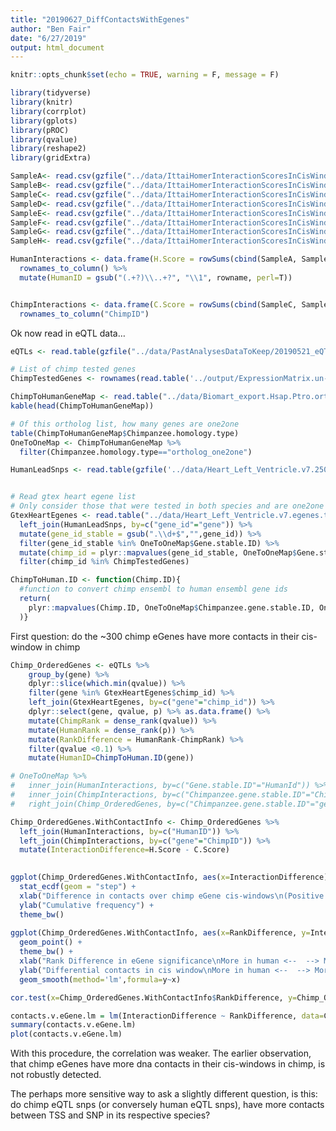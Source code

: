 ```yaml
---
title: "20190627_DiffContactsWithEgenes"
author: "Ben Fair"
date: "6/27/2019"
output: html_document
---
```


```r
knitr::opts_chunk$set(echo = TRUE, warning = F, message = F)
```

```r
library(tidyverse)
library(knitr)
library(corrplot)
library(gplots)
library(pROC)
library(qvalue)
library(reshape2)
library(gridExtra)
```




```r
SampleA<- read.csv(gzfile("../data/IttaiHomerInteractionScoresInCisWindows/adj_bins_25_A-21792_10kb_norm.gz"), sep='\t')
SampleB<- read.csv(gzfile("../data/IttaiHomerInteractionScoresInCisWindows/adj_bins_25_B-28126_10kb_norm.gz"), sep='\t')
SampleC<- read.csv(gzfile("../data/IttaiHomerInteractionScoresInCisWindows/adj_bins_25_C-3649_10kb_norm.gz"), sep='\t')
SampleD<- read.csv(gzfile("../data/IttaiHomerInteractionScoresInCisWindows/adj_bins_25_D-40300_10kb_norm.gz"), sep='\t')
SampleE<- read.csv(gzfile("../data/IttaiHomerInteractionScoresInCisWindows/adj_bins_25_E-28815_10kb_norm.gz"), sep='\t')
SampleF<- read.csv(gzfile("../data/IttaiHomerInteractionScoresInCisWindows/adj_bins_25_F-28834_10kb_norm.gz"), sep='\t')
SampleG<- read.csv(gzfile("../data/IttaiHomerInteractionScoresInCisWindows/adj_bins_25_G-3624_10kb_norm.gz"), sep='\t')
SampleH<- read.csv(gzfile("../data/IttaiHomerInteractionScoresInCisWindows/adj_bins_25_H-3651_10kb_norm.gz"), sep='\t')

HumanInteractions <- data.frame(H.Score = rowSums(cbind(SampleA, SampleB, SampleE, SampleF))) %>%
  rownames_to_column() %>%
  mutate(HumanID = gsub("(.+?)\\..+?", "\\1", rowname, perl=T))


ChimpInteractions <- data.frame(C.Score = rowSums(cbind(SampleC, SampleD, SampleG, SampleH))) %>%
  rownames_to_column("ChimpID")


```


Ok now read in eQTL data...

```r
eQTLs <- read.table(gzfile("../data/PastAnalysesDataToKeep/20190521_eQTLs_250kB_10MAF.txt.gz"), header=T)

# List of chimp tested genes
ChimpTestedGenes <- rownames(read.table('../output/ExpressionMatrix.un-normalized.txt.gz', header=T, check.names=FALSE, row.names = 1))

ChimpToHumanGeneMap <- read.table("../data/Biomart_export.Hsap.Ptro.orthologs.txt.gz", header=T, sep='\t', stringsAsFactors = F)
kable(head(ChimpToHumanGeneMap))

# Of this ortholog list, how many genes are one2one
table(ChimpToHumanGeneMap$Chimpanzee.homology.type)
OneToOneMap <- ChimpToHumanGeneMap %>%
  filter(Chimpanzee.homology.type=="ortholog_one2one")

HumanLeadSnps <- read.table(gzfile('../data/Heart_Left_Ventricle.v7.250kB.leadsnps.txt.gz'), col.names = c("gene", "snp", "tss.dist", "ma_samples", "ma_count", "maf", "p", "slope", "slope_se"))


# Read gtex heart egene list
# Only consider those that were tested in both species and are one2one orthologs
GtexHeartEgenes <- read.table("../data/Heart_Left_Ventricle.v7.egenes.txt.gz", header=T, sep='\t', stringsAsFactors = F) %>% 
  left_join(HumanLeadSnps, by=c("gene_id"="gene")) %>%
  mutate(gene_id_stable = gsub(".\\d+$","",gene_id)) %>%
  filter(gene_id_stable %in% OneToOneMap$Gene.stable.ID) %>%
  mutate(chimp_id = plyr::mapvalues(gene_id_stable, OneToOneMap$Gene.stable.ID,  OneToOneMap$Chimpanzee.gene.stable.ID, warn_missing = F)) %>%
  filter(chimp_id %in% ChimpTestedGenes)

ChimpToHuman.ID <- function(Chimp.ID){
  #function to convert chimp ensembl to human ensembl gene ids
  return(
    plyr::mapvalues(Chimp.ID, OneToOneMap$Chimpanzee.gene.stable.ID, OneToOneMap$Gene.stable.ID, warn_missing = F)
  )}
```


First question: do the ~300 chimp eGenes have more contacts in their cis-window in chimp

```r

Chimp_OrderedGenes <- eQTLs %>%
    group_by(gene) %>% 
    dplyr::slice(which.min(qvalue)) %>%
    filter(gene %in% GtexHeartEgenes$chimp_id) %>%
    left_join(GtexHeartEgenes, by=c("gene"="chimp_id")) %>%
    dplyr::select(gene, qvalue, p) %>% as.data.frame() %>%
    mutate(ChimpRank = dense_rank(qvalue)) %>%
    mutate(HumanRank = dense_rank(p)) %>%
    mutate(RankDifference = HumanRank-ChimpRank) %>%
    filter(qvalue <0.1) %>%
    mutate(HumanID=ChimpToHuman.ID(gene))

# OneToOneMap %>%
#   inner_join(HumanInteractions, by=c("Gene.stable.ID"="HumanId")) %>% dim()
#   inner_join(ChimpInteractions, by=c("Chimpanzee.gene.stable.ID"="ChimpID")) %>% dim()
#   right_join(Chimp_OrderedGenes, by=c("Chimpanzee.gene.stable.ID"="gene")) %>% dim()

Chimp_OrderedGenes.WithContactInfo <- Chimp_OrderedGenes %>%
  left_join(HumanInteractions, by=c("HumanID")) %>%
  left_join(ChimpInteractions, by=c("gene"="ChimpID")) %>% 
  mutate(InteractionDifference=H.Score - C.Score)

  
ggplot(Chimp_OrderedGenes.WithContactInfo, aes(x=InteractionDifference)) +
  stat_ecdf(geom = "step") +
  xlab("Difference in contacts over chimp eGene cis-windows\n(Positive means more contact in chimp)") +
  ylab("Cumulative frequency") +
  theme_bw()
  
ggplot(Chimp_OrderedGenes.WithContactInfo, aes(x=RankDifference, y=InteractionDifference)) +
  geom_point() +
  theme_bw() +
  xlab("Rank Difference in eGene significance\nMore in human <--  --> More in chimp") +
  ylab("Differential contacts in cis window\nMore in human <--  --> More in chimp") +
  geom_smooth(method='lm',formula=y~x)

cor.test(x=Chimp_OrderedGenes.WithContactInfo$RankDifference, y=Chimp_OrderedGenes.WithContactInfo$InteractionDifference, method="spearman")

contacts.v.eGene.lm = lm(InteractionDifference ~ RankDifference, data=Chimp_OrderedGenes.WithContactInfo)
summary(contacts.v.eGene.lm)
plot(contacts.v.eGene.lm)
```

With this procedure, the correlation was weaker. The earlier observation, that chimp eGenes have more dna contacts in their cis-windows in chimp, is not robustly detected.


The perhaps more sensitive way to ask a slightly different question, is this: do chimp eQTL snps (or conversely human eQTL snps), have more contacts between TSS and SNP in its respective species?
